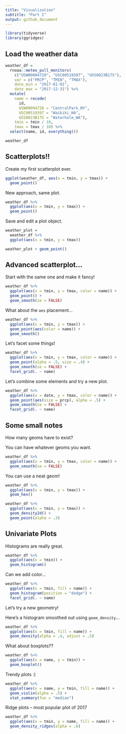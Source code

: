 ```yaml
---
title: "Visualization"
subtitle: "Part I"
output: github_document
---
```


```r
library(tidyverse)
library(ggridges)
```

## Load the weather data

```r
weather_df = 
  rnoaa::meteo_pull_monitors(
    c("USW00094728", "USC00519397", "USS0023B17S"),
    var = c("PRCP", "TMIN", "TMAX"), 
    date_min = "2017-01-01",
    date_max = "2017-12-31") %>%
  mutate(
    name = recode(
      id, 
      USW00094728 = "CentralPark_NY", 
      USC00519397 = "Waikiki_HA",
      USS0023B17S = "Waterhole_WA"),
    tmin = tmin / 10,
    tmax = tmax / 10) %>%
  select(name, id, everything())

weather_df
```


## Scatterplots!!

Create my first scatterplot ever.

```r
ggplot(weather_df, aes(x = tmin, y = tmax)) + 
  geom_point()
```

New approach, same plot.

```r
weather_df %>% 
  ggplot(aes(x = tmin, y = tmax)) +
  geom_point()
```

Save and edit a plot object.

```r
weather_plot = 
  weather_df %>% 
  ggplot(aes(x = tmin, y = tmax))

weather_plot + geom_point()
```

## Advanced scatterplot...

Start with the same one and make it fancy!

```r
weather_df %>% 
  ggplot(aes(x = tmin, y = tmax, color = name)) +
  geom_point() +
  geom_smooth(se = FALSE)
```

What about the `aes` placement...

```r
weather_df %>% 
  ggplot(aes(x = tmin, y = tmax)) +
  geom_point(aes(color = name)) +
  geom_smooth()
```

Let's facet some things!

```r
weather_df %>% 
  ggplot(aes(x = tmin, y = tmax, color = name)) +
  geom_point(alpha = .5, size = .4) +
  geom_smooth(se = FALSE) +
  facet_grid(. ~ name)
```

Let's combine some elements and try a new plot.

```r
weather_df %>% 
  ggplot(aes(x = date, y = tmax, color = name)) +
  geom_point(aes(size = prcp), alpha = .5) +
  geom_smooth(se = FALSE) +
  facet_grid(. ~ name)
```



## Some small notes

How many geoms have to exist?

You can have whatever geoms you want.

```r
weather_df %>% 
  ggplot(aes(x = tmin, y = tmax, color = name)) +
  geom_smooth(se = FALSE)
```

You can use a neat geom!

```r
weather_df %>% 
  ggplot(aes(x = tmin, y = tmax)) +
  geom_hex()
```

```r
weather_df %>% 
  ggplot(aes(x = tmin, y = tmax)) +
  geom_density2d() +
  geom_point(alpha = .3)
```


## Univariate Plots

Histograms are really great. 

```r
weather_df %>% 
  ggplot(aes(x = tmin)) +
  geom_histogram()
```

Can we add color...

```r
weather_df %>% 
  ggplot(aes(x = tmin, fill = name)) +
  geom_histogram(position = "dodge") +
  facet_grid(. ~ name)
```

Let's try a new geometry!

Here's a histogram smoothed out using `geom_density`...

```r
weather_df %>% 
  ggplot(aes(x = tmin, fill = name)) +
  geom_density(alpha = .4, adjust = .5)
```


What about boxplots??

```r
weather_df %>% 
  ggplot(aes(x = name, y = tmin)) +
  geom_boxplot()
```

Trendy plots :)

```r
weather_df %>% 
  ggplot(aes(x = name, y = tmin, fill = name)) + 
  geom_violin(alpha = .5) +
  stat_summary(fun = "median")
```

Ridge plots -- most popular plot of 2017

```r
weather_df %>% 
  ggplot(aes(x = tmin, y = name, fill = name)) +
  geom_density_ridges(alpha = .6)
```

